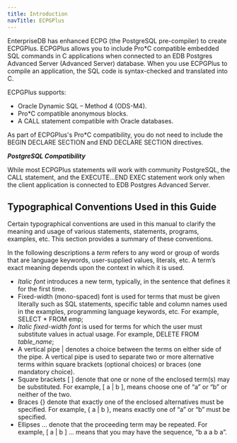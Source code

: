 ```yaml
---
title: Introduction
navTitle: ECPGPlus
---
```



EnterpriseDB has enhanced ECPG (the PostgreSQL pre-compiler) to create ECPGPlus. ECPGPlus allows you to include Pro\*C compatible embedded SQL commands in C applications when connected to an EDB Postgres Advanced Server (Advanced Server) database. When you use ECPGPlus to compile an application, the SQL code is syntax-checked and translated into C.

ECPGPlus supports:
 - Oracle Dynamic SQL – Method 4 (ODS-M4).
 - Pro\*C compatible anonymous blocks.
 - A CALL statement compatible with Oracle databases.

As part of ECPGPlus's Pro\*C compatibility, you do not need to include the BEGIN DECLARE SECTION and END DECLARE SECTION directives.

***PostgreSQL Compatibility***

While most ECPGPlus statements will work with community PostgreSQL, the CALL statement, and the EXECUTE…END EXEC statement work only when the client application is connected to EDB Postgres Advanced Server.

## Typographical Conventions Used in this Guide

Certain typographical conventions are used in this manual to clarify the meaning and usage of various statements, statements, programs, examples, etc. This section provides a summary of these conventions.

In the following descriptions a *term* refers to any word or group of words that are language keywords, user-supplied values, literals, etc. A term’s exact meaning depends upon the context in which it is used.
 - *Italic font* introduces a new term, typically, in the sentence that defines it for the first time.
 - Fixed-width (mono-spaced) font is used for terms that must be given literally such as SQL statements, specific table and column names used in the examples, programming language keywords, etc. For example, SELECT \* FROM emp;
 - *Italic fixed-width font* is used for terms for which the user must substitute values in actual usage. For example, DELETE FROM *table\_name*;
 - A vertical pipe | denotes a choice between the terms on either side of the pipe. A vertical pipe is used to separate two or more alternative terms within square brackets (optional choices) or braces (one mandatory choice).
 - Square brackets \[ \] denote that one or none of the enclosed term(s) may be substituted. For example, \[ a | b \], means choose one of “a” or “b” or neither of the two.
 - Braces {} denote that exactly one of the enclosed alternatives must be specified. For example, { a | b }, means exactly one of “a” or “b” must be specified.
 - Ellipses ... denote that the proceeding term may be repeated. For example, \[ a | b \] ... means that you may have the sequence, “b a a b a”.

